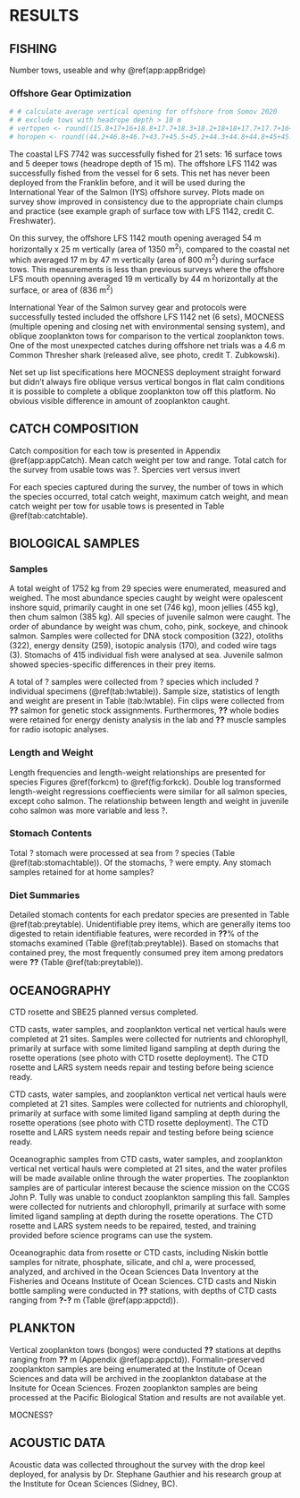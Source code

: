 # RESULTS

## FISHING
Number tows, useable and why \@ref(app:appBridge)

### Offshore Gear Optimization
```r

# # calculate average vertical opening for offshore from Somov 2020
# # exclude tows with headrope depth > 10 m
# vertopen <- round((15.8+17+16+18.8+17.7+18.3+18.2+18+18+17.7+17.7+16+19+19.2+17.8+18.2+17+16+18.3+20+18+21.2+18.3+21+20.5+21+21.2+20.2+19.7+20.5+20.3+20+19.7+19.5+20.7+20.7+19.7+19.8+20.3+20+20+17.5+20+19.2+19.7+19.2+21+19.3)/48,0)
# horopen <- round((44.2+46.8+46.7+43.7+45.5+45.2+44.3+44.8+44.8+45+45.3+44.8+43.5+43.5+42.5+43.2+43.3+42.5+41.8+43.8+44.8+37.7+38.5+42.8+44.2+42.3+42.3+42.8+43+42.5+43.3+43.3+44.5+45.3+43.7+43.7+43.7+43.2+43.3+43.8+43.2+46.3+42.7+43.5+43.8+47.3+40.2+45.3)/48,0)

```


The coastal LFS 7742 was successfully fished for 21 sets: 16 surface tows and 5 deeper tows (headrope depth of 15 m). The offshore LFS 1142 was successfully fished from the vessel for 6 sets. This net has never been deployed from the Franklin before, and it will be used during the International Year of the Salmon (IYS) offshore survey. Plots made on survey show improved in consistency due to the appropriate chain clumps and practice (see example graph of surface tow with LFS 1142, credit C. Freshwater).

On this survey, the offshore LFS 1142 mouth opening averaged 54 m horizontally x 25 m vertically (area of 1350 m^2^), compared to the coastal net which averaged 17 m by 47 m vertically (area of 800 m^2^) during surface tows. This measurements is less than previous surveys where the offshore LFS mouth openning averaged 19 m vertically by 44 m horizontally at the surface, or area of (836 m^2^) 

International Year of the Salmon survey gear and protocols were successfully tested included the offshore LFS 1142 net (6 sets), MOCNESS (multiple opening and closing net with environmental sensing system), and oblique zooplankton tows for comparison to the vertical zooplankton tows. One of the most unexpected catches during offshore net trials was a 4.6 m Common Thresher shark (released alive, see photo, credit T. Zubkowski).

Net set up list specifications here
MOCNESS deployment straight forward but didn't always fire
oblique versus vertical bongos in flat calm conditions it is possible to complete a oblique zooplankton tow off this platform. No obvious visible difference in amount of zooplankton caught.

## CATCH COMPOSITION
Catch composition for each tow is presented in Appendix \@ref(app:appCatch). Mean catch weight per tow and range. Total catch for the survey from usable tows was ?. Spercies vert versus invert 

For each species captured during the survey, the number of tows in which the species occurred, total catch weight, maximum catch weight, and mean catch weight per tow for usable tows is presented in Table \@ref(tab:catchtable).

## BIOLOGICAL SAMPLES
### Samples
A total weight of 1752 kg from 29 species were enumerated, measured and weighed. The most abundance species caught by weight were opalescent inshore squid, primarily caught in one set (746 kg), moon jellies (455 kg), then chum salmon (385 kg). All species of juvenile salmon were caught. The order of abundance by weight was chum, coho, pink, sockeye, and chinook salmon. Samples were collected for DNA stock composition (322), otoliths (322), energy density (259), isotopic analysis (170), and coded wire tags (3). Stomachs of 415 individual fish were analysed at sea. Juvenile salmon showed species-specific differences in their prey items.

A total of ? samples were collected from ? species which included ? individual specimens (\@ref(tab:lwtable)). Sample size, statistics of length and weight are present in Table \Aref(tab:lwtable). Fin clips were collected from **??** salmon for genetic stock assignments. Furthermores, **??** whole bodies were retained for energy denisty analysis in the lab and **??** muscle samples for radio isotopic analyses. 

### Length and Weight
Length frequencies and length-weight relationships are presented for species Figures \@ref(forkcm) to \@ref(fig:forkck). Double log transformed length-weight regressions coeffiecients were similar for all salmon species, except coho salmon. The relationship between length and weight in juvenile coho salmon was more variable and less ?.

### Stomach Contents
Total ? stomach were processed at sea from ? species (Table \@ref(tab:stomachtable)). Of the stomachs, ? were empty. Any stomach samples retained for at home samples?

### Diet Summaries
Detailed stomach contents for each predator species are presented in Table \@ref(tab:preytable). Unidentifiable prey items, which are generally items too digested to retain identifiable features, were recorded in **??**% of the stomachs examined (Table \@ref(tab:preytable)). Based on stomachs that contained prey, the most frequently consumed prey item among predators were **??** (Table \@ref(tab:preytable)).

## OCEANOGRAPHY
CTD rosette and SBE25 planned versus completed.

CTD casts, water samples, and zooplankton vertical net vertical hauls were completed at 21 sites. Samples were collected for nutrients and chlorophyll, primarily at surface with some limited ligand sampling at depth during the rosette operations (see photo with CTD rosette deployment). The CTD rosette and LARS system needs repair and testing before being science ready.

CTD casts, water samples, and zooplankton vertical net vertical hauls were completed at 21 sites. Samples were collected for nutrients and chlorophyll, primarily at surface with some limited ligand sampling at depth during the rosette operations (see photo with CTD rosette deployment). The CTD rosette and LARS system needs repair and testing before being science ready.

Oceanographic samples from CTD casts, water samples, and zooplankton vertical net vertical hauls were completed at 21 sites, and the water profiles will be made available online through the water properties. The zooplankton samples are of particular interest because the science mission on the CCGS John P. Tully was unable to conduct zooplankton sampling this fall. Samples were collected for nutrients and chlorophyll, primarily at surface with some limited ligand sampling at depth during the rosette operations. The CTD rosette and LARS system needs to be repaired, tested, and training provided before science programs can use the system.

Oceanographic data from rosette or CTD casts, including Niskin bottle samples for nitrate, phosphate, silicate, and chl a, were processed, analyzed, and archived in the Ocean Sciences Data Inventory at the Fisheries and Oceans Institute of Ocean Sciences. CTD casts and Niskin bottle sampling were conducted in **??** stations, with depths of CTD casts ranging from **?-?** m (Table \@ref(app:appctd)).

## PLANKTON
Vertical zooplankton tows (bongos) were conducted **??** stations at depths ranging from **??** m (Appendix \@ref(app:appctd)). Formalin-preserved zooplankton samples are being enumerated at the Institute of Ocean Sciences and data will be archived in the zooplankton database at the Insitute for Ocean Sciences. Frozen zooplankton samples are being processed at the Pacific Biological Station and results are not available yet.

MOCNESS?  

## ACOUSTIC DATA
Acoustic data was collected throughout the survey with the drop keel deployed, for analysis by Dr. Stephane Gauthier and his research group at the Institute for Ocean Sciences (Sidney, BC). 



